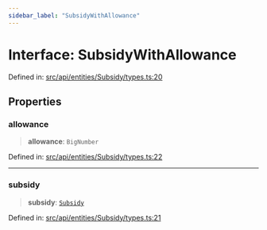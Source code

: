 ```yaml
---
sidebar_label: "SubsidyWithAllowance"
---
```


# Interface: SubsidyWithAllowance

Defined in: [src/api/entities/Subsidy/types.ts:20](https://github.com/PolymeshAssociation/polymesh-sdk/blob/bee6a2fe7a8ce5db42a6982e793782182cde2153/src/api/entities/Subsidy/types.ts#L20)

## Properties

### allowance

> **allowance**: `BigNumber`

Defined in: [src/api/entities/Subsidy/types.ts:22](https://github.com/PolymeshAssociation/polymesh-sdk/blob/bee6a2fe7a8ce5db42a6982e793782182cde2153/src/api/entities/Subsidy/types.ts#L22)

***

### subsidy

> **subsidy**: [`Subsidy`](../../classes/Subsidy.mdx)

Defined in: [src/api/entities/Subsidy/types.ts:21](https://github.com/PolymeshAssociation/polymesh-sdk/blob/bee6a2fe7a8ce5db42a6982e793782182cde2153/src/api/entities/Subsidy/types.ts#L21)
